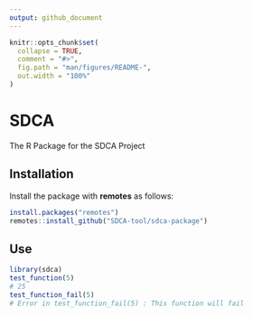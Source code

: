 ```yaml
---
output: github_document
---
```


<!-- README.md is generated from README.Rmd. Please edit that file -->

```r
knitr::opts_chunk$set(
  collapse = TRUE,
  comment = "#>",
  fig.path = "man/figures/README-",
  out.width = "100%"
)
```


# SDCA

The R Package for the SDCA Project

## Installation

Install the package with **remotes** as follows:

```r
install.packages("remotes")
remotes::install_github("SDCA-tool/sdca-package")
```

## Use

```r
library(sdca)
test_function(5)
# 25
test_function_fail(5)
# Error in test_function_fail(5) : This function will fail
```

